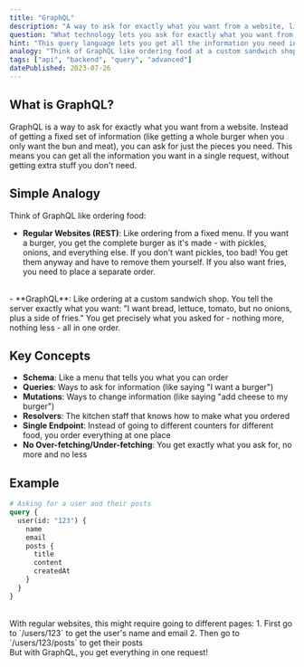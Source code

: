 ```yaml
---
title: "GraphQL"
description: "A way to ask for exactly what you want from a website, like ordering food exactly how you want it."
question: "What technology lets you ask for exactly what you want from a website, nothing more and nothing less?"
hint: "This query language lets you get all the information you need in one request, like ordering a custom meal with exactly what you want."
analogy: "Think of GraphQL like ordering food at a custom sandwich shop. With regular websites (REST), you have to order from a fixed menu - if you want a burger, you get the whole burger with everything on it, even if you don't want pickles. If you also want fries, you need to place a separate order. But with GraphQL, you can say exactly what you want: 'I want a burger with just lettuce and tomato, no pickles, and a side of fries.' You get exactly what you asked for - nothing more, nothing less - all in one order!"
tags: ["api", "backend", "query", "advanced"]
datePublished: 2023-07-26
---
```


## What is GraphQL?

GraphQL is a way to ask for exactly what you want from a website. Instead of getting a fixed set of information (like getting a whole burger when you only want the bun and meat), you can ask for just the pieces you need. This means you can get all the information you want in a single request, without getting extra stuff you don't need.

## Simple Analogy

Think of GraphQL like ordering food:
<br/>
- **Regular Websites (REST)**: Like ordering from a fixed menu. If you want a burger, you get the complete burger as it's made - with pickles, onions, and everything else. If you don't want pickles, too bad! You get them anyway and have to remove them yourself. If you also want fries, you need to place a separate order.
<br/>
- **GraphQL**: Like ordering at a custom sandwich shop. You tell the server exactly what you want: "I want bread, lettuce, tomato, but no onions, plus a side of fries." You get precisely what you asked for - nothing more, nothing less - all in one order.

## Key Concepts

- **Schema**: Like a menu that tells you what you can order
- **Queries**: Ways to ask for information (like saying "I want a burger")
- **Mutations**: Ways to change information (like saying "add cheese to my burger")
- **Resolvers**: The kitchen staff that knows how to make what you ordered
- **Single Endpoint**: Instead of going to different counters for different food, you order everything at one place
- **No Over-fetching/Under-fetching**: You get exactly what you ask for, no more and no less

## Example

```graphql
# Asking for a user and their posts
query {
  user(id: "123") {
    name
    email
    posts {
      title
      content
      createdAt
    }
  }
}
```
<br/>
With regular websites, this might require going to different pages:
1. First go to `/users/123` to get the user's name and email
2. Then go to `/users/123/posts` to get their posts
<br/>
But with GraphQL, you get everything in one request! 
